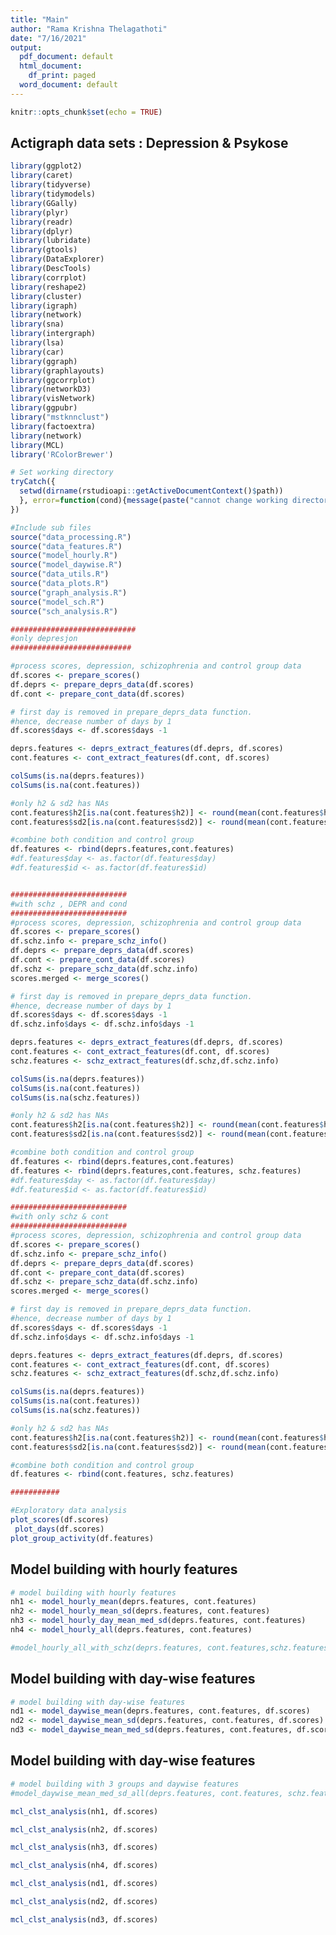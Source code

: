 ---
title: "Main"
author: "Rama Krishna Thelagathoti"
date: "7/16/2021"
output:
  pdf_document: default
  html_document:
    df_print: paged
  word_document: default
---

```{r setup, include=FALSE}
knitr::opts_chunk$set(echo = TRUE)
```

## Actigraph data sets : Depression & Psykose


```{r main}

library(ggplot2)
library(caret)
library(tidyverse)
library(tidymodels)
library(GGally)
library(plyr)
library(readr)
library(dplyr)
library(lubridate)
library(gtools)
library(DataExplorer)
library(DescTools) 
library(corrplot)
library(reshape2)
library(cluster)
library(igraph)
library(network)
library(sna)
library(intergraph)
library(lsa)
library(car)
library(ggraph)
library(graphlayouts)
library(ggcorrplot)
library(networkD3)
library(visNetwork)
library(ggpubr)
library("mstknnclust")
library(factoextra)
library(network)
library(MCL)
library('RColorBrewer')

# Set working directory
tryCatch({
  setwd(dirname(rstudioapi::getActiveDocumentContext()$path))
  }, error=function(cond){message(paste("cannot change working directory"))
})

#Include sub files
source("data_processing.R")
source("data_features.R")
source("model_hourly.R")
source("model_daywise.R")
source("data_utils.R")
source("data_plots.R")
source("graph_analysis.R")
source("model_sch.R")
source("sch_analysis.R")

############################
#only depresjon
###########################

#process scores, depression, schizophrenia and control group data
df.scores <- prepare_scores()
df.deprs <- prepare_deprs_data(df.scores)
df.cont <- prepare_cont_data(df.scores)

# first day is removed in prepare_deprs_data function.
#hence, decrease number of days by 1
df.scores$days <- df.scores$days -1

deprs.features <- deprs_extract_features(df.deprs, df.scores)
cont.features <- cont_extract_features(df.cont, df.scores)

colSums(is.na(deprs.features))
colSums(is.na(cont.features))

#only h2 & sd2 has NAs 
cont.features$h2[is.na(cont.features$h2)] <- round(mean(cont.features$h2, , na.rm = TRUE))
cont.features$sd2[is.na(cont.features$sd2)] <- round(mean(cont.features$sd2, na.rm = TRUE))

#combine both condition and control group
df.features <- rbind(deprs.features,cont.features)
#df.features$day <- as.factor(df.features$day)
#df.features$id <- as.factor(df.features$id)


##########################
#with schz , DEPR and cond
##########################
#process scores, depression, schizophrenia and control group data
df.scores <- prepare_scores()
df.schz.info <- prepare_schz_info()
df.deprs <- prepare_deprs_data(df.scores)
df.cont <- prepare_cont_data(df.scores)
df.schz <- prepare_schz_data(df.schz.info)
scores.merged <- merge_scores()

# first day is removed in prepare_deprs_data function.
#hence, decrease number of days by 1
df.scores$days <- df.scores$days -1
df.schz.info$days <- df.schz.info$days -1

deprs.features <- deprs_extract_features(df.deprs, df.scores)
cont.features <- cont_extract_features(df.cont, df.scores)
schz.features <- schz_extract_features(df.schz,df.schz.info)

colSums(is.na(deprs.features))
colSums(is.na(cont.features))
colSums(is.na(schz.features))

#only h2 & sd2 has NAs 
cont.features$h2[is.na(cont.features$h2)] <- round(mean(cont.features$h2, , na.rm = TRUE))
cont.features$sd2[is.na(cont.features$sd2)] <- round(mean(cont.features$sd2, na.rm = TRUE))

#combine both condition and control group
df.features <- rbind(deprs.features,cont.features)
df.features <- rbind(deprs.features,cont.features, schz.features)
#df.features$day <- as.factor(df.features$day)
#df.features$id <- as.factor(df.features$id)

##########################
#with only schz & cont
##########################
#process scores, depression, schizophrenia and control group data
df.scores <- prepare_scores()
df.schz.info <- prepare_schz_info()
df.deprs <- prepare_deprs_data(df.scores)
df.cont <- prepare_cont_data(df.scores)
df.schz <- prepare_schz_data(df.schz.info)
scores.merged <- merge_scores()

# first day is removed in prepare_deprs_data function.
#hence, decrease number of days by 1
df.scores$days <- df.scores$days -1
df.schz.info$days <- df.schz.info$days -1

deprs.features <- deprs_extract_features(df.deprs, df.scores)
cont.features <- cont_extract_features(df.cont, df.scores)
schz.features <- schz_extract_features(df.schz,df.schz.info)

colSums(is.na(deprs.features))
colSums(is.na(cont.features))
colSums(is.na(schz.features))

#only h2 & sd2 has NAs 
cont.features$h2[is.na(cont.features$h2)] <- round(mean(cont.features$h2, , na.rm = TRUE))
cont.features$sd2[is.na(cont.features$sd2)] <- round(mean(cont.features$sd2, na.rm = TRUE))

#combine both condition and control group
df.features <- rbind(cont.features, schz.features)

###########

#Exploratory data analysis
plot_scores(df.scores)
 plot_days(df.scores)
plot_group_activity(df.features)

```

## Model building with hourly features

```{r hourly model}

# model building with hourly features
nh1 <- model_hourly_mean(deprs.features, cont.features)
nh2 <- model_hourly_mean_sd(deprs.features, cont.features)
nh3 <- model_hourly_day_mean_med_sd(deprs.features, cont.features)
nh4 <- model_hourly_all(deprs.features, cont.features)

#model_hourly_all_with_schz(deprs.features, cont.features,schz.features)


```

## Model building with day-wise features

```{r daywise model}

# model building with day-wise features
nd1 <- model_daywise_mean(deprs.features, cont.features, df.scores)
nd2 <- model_daywise_mean_sd(deprs.features, cont.features, df.scores)
nd3 <- model_daywise_mean_med_sd(deprs.features, cont.features, df.scores )


```

## Model building with day-wise features

```{r daywise model2}

# model building with 3 groups and daywise features
#model_daywise_mean_med_sd_all(deprs.features, cont.features, schz.features,  df.scores, df.schz.info)

```


```{r cluster analysis}

mcl_clst_analysis(nh1, df.scores)

mcl_clst_analysis(nh2, df.scores)

mcl_clst_analysis(nh3, df.scores)

mcl_clst_analysis(nh4, df.scores)

mcl_clst_analysis(nd1, df.scores)

mcl_clst_analysis(nd2, df.scores)

mcl_clst_analysis(nd3, df.scores)




```



